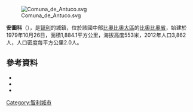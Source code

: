 [[Image:Comuna_de_Antuco.svg|right]]

{{Coord|37|19|49|S|71|40|24|W|display=title}}

'''安圖科'''（{{lang-es|Antuco}}），是[[智利|智利]]的城鎮，位於該國中部[[比奧比奧大區|比奧比奧大區]]的[[比奧比奧省|比奧比奧省]]，始建於1979年10月26日，面積1,884.1平方公里，海拔高度553米，2012年人口3,862人，人口密度每平方公里2.0人。

==參考資料==
*{{Cite web |url =  |title=Asociación Chilena de Municipalidades | accessdate=7 February 2011|language=es}}
*{{Cite web| url= http://www.ine.cl/canales/chile_estadistico/censos_poblacion_vivienda/censo_pobl_vivi.php| title= National Statistics Institute| accessdate= 13 December 2010| archiveurl= https://web.archive.org/web/20101220210200/http://www.ine.cl/canales/chile_estadistico/censos_poblacion_vivienda/censo_pobl_vivi.php| archivedate= 2010年12月20日| deadurl= no| language= es}}
*{{URL|http://www.municipalidadantuco.cl/}}

{{Chile-geo-stub}}
[[Category:智利城市|Category:智利城市]]